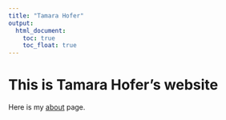 ```yaml
---
title: "Tamara Hofer"
output: 
  html_document:
    toc: true
    toc_float: true
---
```


# This is Tamara Hofer's website

Here is my [about](about.html) page. 